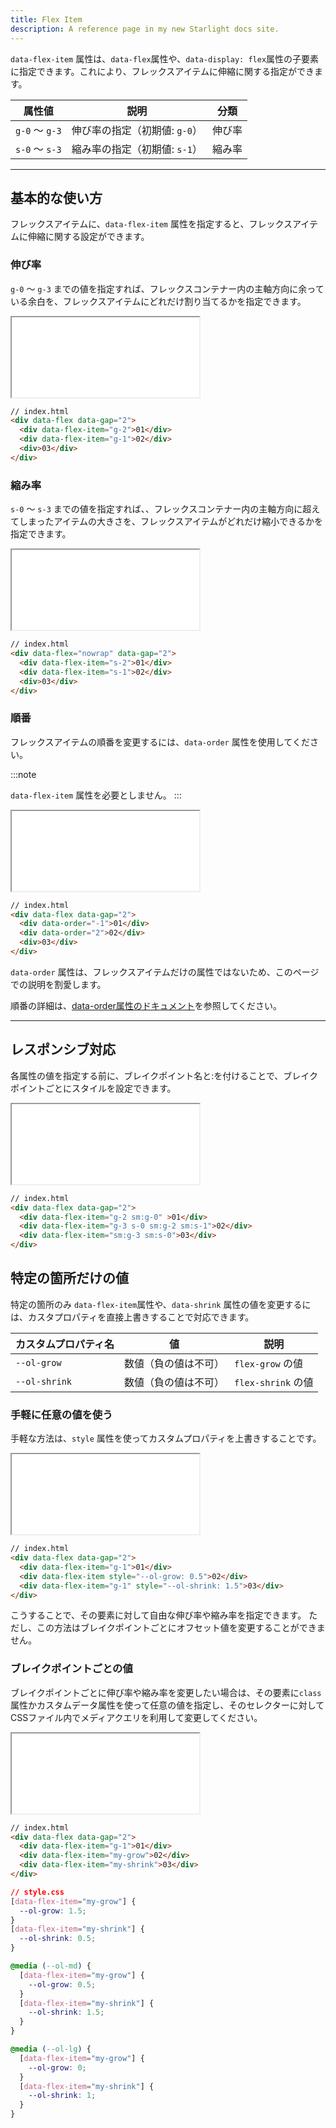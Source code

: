 ```yaml
---
title: Flex Item
description: A reference page in my new Starlight docs site.
---
```


`data-flex-item` 属性は、`data-flex`属性や、`data-display: flex`属性の子要素に指定できます。これにより、フレックスアイテムに伸縮に関する指定ができます。



| 属性値    | 説明                    | 分類 |
| --------- | ------------------------- | ---- |
| `g-0` 〜 `g-3` |  伸び率の指定（初期値: `g-0`） | 伸び率 |
| `s-0` 〜 `s-3`|  縮み率の指定（初期値: `s-1`） | 縮み率|





---

## 基本的な使い方

フレックスアイテムに、`data-flex-item` 属性を指定すると、フレックスアイテムに伸縮に関する設定ができます。



### 伸び率

`g-0` 〜 `g-3` までの値を指定すれば、フレックスコンテナー内の主軸方向に余っている余白を、フレックスアイテムにどれだけ割り当てるかを指定できます。


<iframe src="/olayout-docs/demo/flex-item/demo-grow-1.html" style="min-height: 8rem; height: 8rem"></iframe>


```html "g-2" "g-1"
// index.html
<div data-flex data-gap="2">
  <div data-flex-item="g-2">01</div>
  <div data-flex-item="g-1">02</div>
  <div>03</div>
</div>
```

### 縮み率

`s-0` 〜 `s-3` までの値を指定すれば、、フレックスコンテナー内の主軸方向に超えてしまったアイテムの大きさを、フレックスアイテムがどれだけ縮小できるかを指定できます。

<iframe src="/olayout-docs/demo/flex-item/demo-shrink-1.html" style="min-height: 8rem; height: 8rem"></iframe>


```html "s-2" "s-1"
// index.html
<div data-flex="nowrap" data-gap="2">
  <div data-flex-item="s-2">01</div>
  <div data-flex-item="s-1">02</div>
  <div>03</div>
</div>
```

### 順番

フレックスアイテムの順番を変更するには、`data-order` 属性を使用してください。

:::note

`data-flex-item` 属性を必要としません。
:::


<iframe src="/olayout-docs/demo/flex-item/demo-order-1.html" style="min-height: 8rem; height: 8rem"></iframe>


```html "data-order="-1"" "data-order="2""
// index.html
<div data-flex data-gap="2">
  <div data-order="-1">01</div>
  <div data-order="2">02</div>
  <div>03</div>
</div>
```

`data-order` 属性は、フレックスアイテムだけの属性ではないため、このページでの説明を割愛します。

順番の詳細は、[data-order属性のドキュメント](/olayout-docs/layout/order/)を参照してください。


---

## レスポンシブ対応

各属性の値を指定する前に、ブレイクポイント名と:を付けることで、ブレイクポイントごとにスタイルを設定できます。


<iframe src="/olayout-docs/demo/flex-item/demo-breakpoint-flex-1.html" style="min-height: 8rem; height: 8rem"></iframe>


```html "sm:g-0" "sm:g-2" "sm:g-3" "sm:s-1" "sm:s-0"
// index.html
<div data-flex data-gap="2">
  <div data-flex-item="g-2 sm:g-0" >01</div>
  <div data-flex-item="g-3 s-0 sm:g-2 sm:s-1">02</div>
  <div data-flex-item="sm:g-3 sm:s-0">03</div>
</div>
```


## 特定の箇所だけの値

特定の箇所のみ `data-flex-item`属性や、`data-shrink` 属性の値を変更するには、カスタプロパティを直接上書きすることで対応できます。

| カスタムプロパティ名 | 値  | 説明 |
| -------------------- | --- | ---- |
| `--ol-grow` |  数値（負の値は不可）  |   `flex-grow` の値   |
| `--ol-shrink` |   数値（負の値は不可）  |   `flex-shrink` の値   |


### 手軽に任意の値を使う

手軽な方法は、`style` 属性を使ってカスタムプロパティを上書きすることです。

<iframe src="/olayout-docs/demo/flex-item/demo-custom-flex-1.html" style="min-height: 8rem; height: 8rem"></iframe>


```html "style="--ol-grow: 0.5"" "style="--ol-shrink: 1.5""
// index.html
<div data-flex data-gap="2">
  <div data-flex-item="g-1">01</div>
  <div data-flex-item style="--ol-grow: 0.5">02</div>
  <div data-flex-item="g-1" style="--ol-shrink: 1.5">03</div>
</div>

```

こうすることで、その要素に対して自由な伸び率や縮み率を指定できます。
ただし、この方法はブレイクポイントごとにオフセット値を変更することができません。

### ブレイクポイントごとの値

ブレイクポイントごとに伸び率や縮み率を変更したい場合は、その要素に`class`属性かカスタムデータ属性を使って任意の値を指定し、そのセレクターに対してCSSファイル内でメディアクエリを利用して変更してください。


<iframe src="/olayout-docs/demo/flex-item/demo-custom-flex-2.html" style="min-height: 8rem; height: 8rem"></iframe>



```html "my-grow" "my-shrink"
// index.html
<div data-flex data-gap="2">
  <div data-flex-item="g-1">01</div>
  <div data-flex-item="my-grow">02</div>
  <div data-flex-item="my-shrink">03</div>
</div>
```


```css
// style.css
[data-flex-item="my-grow"] {
  --ol-grow: 1.5;
}
[data-flex-item="my-shrink"] {
  --ol-shrink: 0.5;
}

@media (--ol-md) {
  [data-flex-item="my-grow"] {
    --ol-grow: 0.5;
  }
  [data-flex-item="my-shrink"] {
    --ol-shrink: 1.5;
  }
}

@media (--ol-lg) {
  [data-flex-item="my-grow"] {
    --ol-grow: 0;
  }
  [data-flex-item="my-shrink"] {
    --ol-shrink: 1;
  }
}
```
